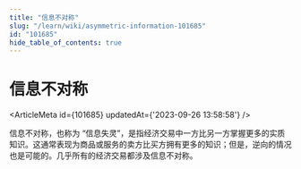 ```yaml
---
title: "信息不对称"
slug: "/learn/wiki/asymmetric-information-101685"
id: "101685"
hide_table_of_contents: true
---
```



# 信息不对称

<ArticleMeta id={101685} updatedAt={'2023-09-26 13:58:58'} />
<div className='border-solid border-b border-t-0 my-4 border-[var(--ifm-color-gray-300)]' />

信息不对称，也称为 “信息失灵”，是指经济交易中一方比另一方掌握更多的实质知识。这通常表现为商品或服务的卖方比买方拥有更多的知识；但是，逆向的情况也是可能的。几乎所有的经济交易都涉及信息不对称。
